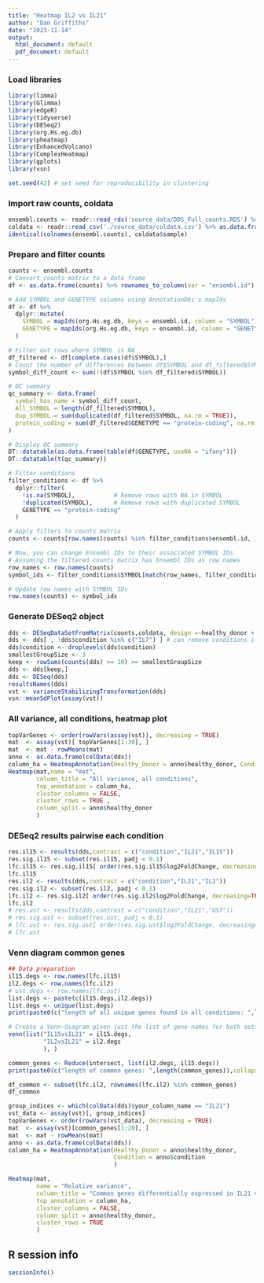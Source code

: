 ```yaml
---
title: "Heatmap IL2 vs IL21"
author: "Dan Griffiths"
date: "2023-11-14"
output:
  html_document: default
  pdf_document: default
---
```


### Load libraries

```r
library(limma)
library(Glimma)
library(edgeR)
library(tidyverse)
library(DESeq2)
library(org.Hs.eg.db)
library(pheatmap)
library(EnhancedVolcano)
library(ComplexHeatmap)
library(gplots)
library(vsn)
```

```r
set.seed(42) # set seed for reproducibility in clustering
```

### Import raw counts, coldata

```r
ensembl.counts <- readr::read_rds('source_data/DDS_Full_counts.RDS') %>% counts(.) %>% as.matrix()
coldata <- readr::read_csv('./source_data/coldata.csv') %>% as.data.frame()
identical(colnames(ensembl.counts), coldata$sample)
```

### Prepare and filter counts

```r
counts <- ensembl.counts
# Convert counts matrix to a data frame
df <- as.data.frame(counts) %>% rownames_to_column(var = "ensembl.id")

# Add SYMBOL and GENETYPE columns using AnnotationDbi's mapIds
df <- df %>%
  dplyr::mutate(
    SYMBOL = mapIds(org.Hs.eg.db, keys = ensembl.id, column = "SYMBOL", keytype = "ENSEMBL"),
    GENETYPE = mapIds(org.Hs.eg.db, keys = ensembl.id, column = "GENETYPE", keytype = "ENSEMBL")
  )

# Filter out rows where SYMBOL is NA
df_filtered <- df[complete.cases(df$SYMBOL),]
# Count the number of differences between df$SYMBOL and df_filtered$SYMBOL
symbol_diff_count <- sum(!(df$SYMBOL %in% df_filtered$SYMBOL))

# QC summary
qc_summary <- data.frame(
  symbol_has_name = symbol_diff_count,
  All_SYMBOL = length(df_filtered$SYMBOL),
  dup_SYMBOL = sum(duplicated(df_filtered$SYMBOL, na.rm = TRUE)),
  protein_coding = sum(df_filtered$GENETYPE == "protein-coding", na.rm = TRUE)
)

# Display QC summary
DT::datatable(as.data.frame(table(df$GENETYPE, useNA = "ifany")))
DT::datatable(t(qc_summary))

# Filter conditions
filter_conditions <- df %>%
  dplyr::filter(
    !is.na(SYMBOL),           # Remove rows with NA in SYMBOL
    !duplicated(SYMBOL),      # Remove rows with duplicated SYMBOL
    GENETYPE == "protein-coding"
  )

# Apply filters to counts matrix
counts <- counts[row.names(counts) %in% filter_conditions$ensembl.id, ]

# Now, you can change Ensembl IDs to their associated SYMBOL IDs
# Assuming the filtered counts matrix has Ensembl IDs as row names
row_names <- row.names(counts)
symbol_ids <- filter_conditions$SYMBOL[match(row_names, filter_conditions$ensembl.id)]

# Update row names with SYMBOL IDs
row.names(counts) <- symbol_ids
```

### Generate DESeq2 object

```r
dds <- DESeqDataSetFromMatrix(counts,coldata, design =~healthy_donor + condition)
dds <- dds[ , !dds$condition %in% c("IL7") ] # can remove conditions if required
dds$condition <- droplevels(dds$condition)
smallestGroupSize <- 3
keep <- rowSums(counts(dds) >= 10) >= smallestGroupSize
dds <- dds[keep,]
dds <- DESeq(dds)
resultsNames(dds)
vst <- varianceStabilizingTransformation(dds)
vsn::meanSdPlot(assay(vst))
```


### All variance, all conditions, heatmap plot

```r
topVarGenes <- order(rowVars(assay(vst)), decreasing = TRUE)
mat  <- assay(vst)[ topVarGenes[1:30], ]
mat  <- mat - rowMeans(mat)
anno <- as.data.frame(colData(dds))
column_ha = HeatmapAnnotation(Healthy_Donor = anno$healthy_donor, Condition = anno$condition)
Heatmap(mat,name = "mat",
        column_title = "All variance, all conditions", 
        top_annotation = column_ha, 
        cluster_columns = FALSE, 
        cluster_rows = TRUE , 
        column_split = anno$healthy_donor
        )
```

### DESeq2 results pairwise each condition

```r
res.il15 <- results(dds,contrast = c("condition","IL21","IL15"))
res.sig.il15 <- subset(res.il15, padj < 0.1)
lfc.il15 <- res.sig.il15[ order(res.sig.il15$log2FoldChange, decreasing=TRUE), ]
lfc.il15
res.il2 <- results(dds,contrast = c("condition","IL21","IL2"))
res.sig.il2 <- subset(res.il2, padj < 0.1)
lfc.il2 <- res.sig.il2[ order(res.sig.il2$log2FoldChange, decreasing=TRUE), ]
lfc.il2
# res.ust <- results(dds,contrast = c("condition","IL21","UST"))
# res.sig.ust <- subset(res.ust, padj < 0.1)
# lfc.ust <- res.sig.ust[ order(res.sig.ust$log2FoldChange, decreasing=TRUE), ]
# lfc.ust
```

### Venn diagram common genes 

```r
## Data preparation
il15.degs <- row.names(lfc.il15)
il2.degs <- row.names(lfc.il2)
# ust.degs <- row.names(lfc.ust)
list.degs <- paste(c(il15.degs,il2.degs))
list.degs <- unique(list.degs)
print(paste0(c("length of all unique genes found in all conditions: ",length(list.degs)),collapse = ""))

# Create a Venn-diagram given just the list of gene-names for both sets
venn(list("IL15vsIL21" = il15.degs,
          "IL2vsIL21" = il2.degs
          ), )

common_genes <- Reduce(intersect, list(il2.degs, il15.degs))
print(paste0(c("length of common genes: ",length(common_genes)),collapse = ""))

df_common <- subset(lfc.il2, rownames(lfc.il2) %in% common_genes)
df_common
```


```r
group_indices <- which(colData(dds)$your_column_name == "IL21")
vst_data <- assay(vst)[, group_indices]
topVarGenes <- order(rowVars(vst_data), decreasing = TRUE)
mat  <- assay(vst)[common_genes[1:20], ]
mat  <- mat - rowMeans(mat)
anno <- as.data.frame(colData(dds))
column_ha = HeatmapAnnotation(Healthy_Donor = anno$healthy_donor, 
                              Condition = anno$condition
                              )

Heatmap(mat, 
        name = "Relative variance",
        column_title = "Common genes differentially expressed in IL21 vs IL15, and IL21 vs IL2; variance stablised expression heatmap", 
        top_annotation = column_ha, 
        cluster_columns = FALSE, 
        column_split = anno$healthy_donor,
        cluster_rows = TRUE
        )
```




## R session info

```r
sessionInfo()
```
